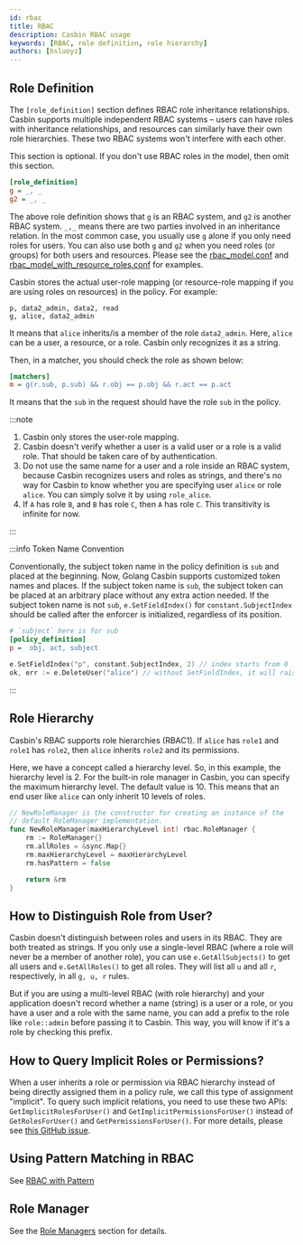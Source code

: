 ```yaml
---
id: rbac
title: RBAC
description: Casbin RBAC usage
keywords: [RBAC, role definition, role hierarchy]
authors: [hsluoyz]
---
```


## Role Definition

The `[role_definition]` section defines RBAC role inheritance relationships. Casbin supports multiple independent RBAC systems – users can have roles with inheritance relationships, and resources can similarly have their own role hierarchies. These two RBAC systems won't interfere with each other.

This section is optional. If you don't use RBAC roles in the model, then omit this section.

```ini
[role_definition]
g = _, _
g2 = _, _
```

The above role definition shows that `g` is an RBAC system, and `g2` is another RBAC system. `_,_` means there are two parties involved in an inheritance relation. In the most common case, you usually use `g` alone if you only need roles for users. You can also use both `g` and `g2` when you need roles (or groups) for both users and resources. Please see the [rbac_model.conf](https://github.com/casbin/casbin/blob/master/examples/rbac_model.conf) and [rbac_model_with_resource_roles.conf](https://github.com/casbin/casbin/blob/master/examples/rbac_with_resource_roles_model.conf) for examples.

Casbin stores the actual user-role mapping (or resource-role mapping if you are using roles on resources) in the policy. For example:

```csv
p, data2_admin, data2, read
g, alice, data2_admin
```

It means that `alice` inherits/is a member of the role `data2_admin`. Here, `alice` can be a user, a resource, or a role. Casbin only recognizes it as a string.

Then, in a matcher, you should check the role as shown below:

```ini
[matchers]
m = g(r.sub, p.sub) && r.obj == p.obj && r.act == p.act
```

It means that the `sub` in the request should have the role `sub` in the policy.

:::note

1. Casbin only stores the user-role mapping.
2. Casbin doesn't verify whether a user is a valid user or a role is a valid role. That should be taken care of by authentication.
3. Do not use the same name for a user and a role inside an RBAC system, because Casbin recognizes users and roles as strings, and there's no way for Casbin to know whether you are specifying user `alice` or role `alice`. You can simply solve it by using `role_alice`.
4. If `A` has role `B`, and `B` has role `C`, then `A` has role `C`. This transitivity is infinite for now.

:::

:::info Token Name Convention

Conventionally, the subject token name in the policy definition is `sub` and placed at the beginning. Now, Golang Casbin supports customized token names and places. If the subject token name is `sub`, the subject token can be placed at an arbitrary place without any extra action needed. If the subject token name is not `sub`, `e.SetFieldIndex()` for `constant.SubjectIndex` should be called after the enforcer is initialized, regardless of its position.

```ini
# `subject` here is for sub
[policy_definition]
p =  obj, act, subject
```

```go
e.SetFieldIndex("p", constant.SubjectIndex, 2) // index starts from 0
ok, err := e.DeleteUser("alice") // without SetFieldIndex, it will raise an error
```

:::

## Role Hierarchy

Casbin's RBAC supports role hierarchies (RBAC1). If `alice` has `role1` and `role1` has `role2`, then `alice` inherits `role2` and its permissions.

Here, we have a concept called a hierarchy level. So, in this example, the hierarchy level is 2. For the built-in role manager in Casbin, you can specify the maximum hierarchy level. The default value is 10. This means that an end user like `alice` can only inherit 10 levels of roles.

```go
// NewRoleManager is the constructor for creating an instance of the
// default RoleManager implementation.
func NewRoleManager(maxHierarchyLevel int) rbac.RoleManager {
    rm := RoleManager{}
    rm.allRoles = &sync.Map{}
    rm.maxHierarchyLevel = maxHierarchyLevel
    rm.hasPattern = false

    return &rm
}
```

## How to Distinguish Role from User?

Casbin doesn't distinguish between roles and users in its RBAC. They are both treated as strings. If you only use a single-level RBAC (where a role will never be a member of another role), you can use `e.GetAllSubjects()` to get all users and `e.GetAllRoles()` to get all roles. They will list all `u` and all `r`, respectively, in all `g, u, r` rules.

But if you are using a multi-level RBAC (with role hierarchy) and your application doesn't record whether a name (string) is a user or a role, or you have a user and a role with the same name, you can add a prefix to the role like `role::admin` before passing it to Casbin. This way, you will know if it's a role by checking this prefix.

## How to Query Implicit Roles or Permissions?

When a user inherits a role or permission via RBAC hierarchy instead of being directly assigned them in a policy rule, we call this type of assignment "implicit". To query such implicit relations, you need to use these two APIs: `GetImplicitRolesForUser()` and `GetImplicitPermissionsForUser()` instead of `GetRolesForUser()` and `GetPermissionsForUser()`. For more details, please see [this GitHub issue](https://github.com/casbin/casbin/issues/137).

## Using Pattern Matching in RBAC

See [RBAC with Pattern](/docs/rbac-with-pattern)

## Role Manager

See the [Role Managers](/docs/role-managers) section for details.
